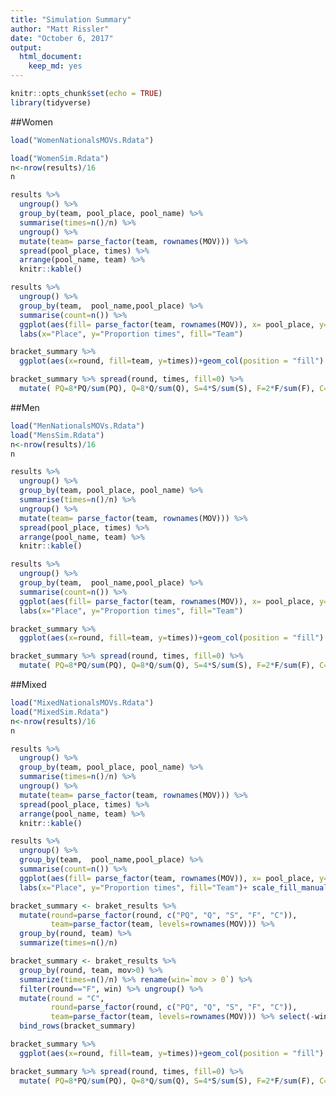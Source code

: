 ```yaml
---
title: "Simulation Summary"
author: "Matt Rissler"
date: "October 6, 2017"
output: 
  html_document: 
    keep_md: yes
---
```


```r
knitr::opts_chunk$set(echo = TRUE)
library(tidyverse)
```


##Women

```r

load("WomenNationalsMOVs.Rdata")

load("WomenSim.Rdata")
n<-nrow(results)/16
n
```

```r
results %>% 
  ungroup() %>%
  group_by(team, pool_place, pool_name) %>%
  summarise(times=n()/n) %>% 
  ungroup() %>%
  mutate(team= parse_factor(team, rownames(MOV))) %>%
  spread(pool_place, times) %>%
  arrange(pool_name, team) %>%
  knitr::kable()

results %>% 
  ungroup() %>%
  group_by(team,  pool_name,pool_place) %>%
  summarise(count=n()) %>%
  ggplot(aes(fill= parse_factor(team, rownames(MOV)), x= pool_place, y=count/n))+geom_col(  ) + facet_wrap(~pool_name)+
  labs(x="Place", y="Proportion times", fill="Team")
```

```r
bracket_summary %>%
  ggplot(aes(x=round, fill=team, y=times))+geom_col(position = "fill") +scale_fill_discrete()

bracket_summary %>% spread(round, times, fill=0) %>% 
  mutate( PQ=8*PQ/sum(PQ), Q=8*Q/sum(Q), S=4*S/sum(S), F=2*F/sum(F), C=C/sum(C)) %>% knitr::kable()

```


##Men

```r

load("MenNationalsMOVs.Rdata")
load("MensSim.Rdata")
n<-nrow(results)/16
n
```

```r
results %>% 
  ungroup() %>%
  group_by(team, pool_place, pool_name) %>%
  summarise(times=n()/n) %>% 
  ungroup() %>%
  mutate(team= parse_factor(team, rownames(MOV))) %>%
  spread(pool_place, times) %>%
  arrange(pool_name, team) %>%
  knitr::kable()

results %>% 
  ungroup() %>%
  group_by(team,  pool_name,pool_place) %>%
  summarise(count=n()) %>%
  ggplot(aes(fill= parse_factor(team, rownames(MOV)), x= pool_place, y=count/n))+geom_col(  ) + facet_wrap(~pool_name)+
  labs(x="Place", y="Proportion times", fill="Team")
```

```r
bracket_summary %>%
  ggplot(aes(x=round, fill=team, y=times))+geom_col(position = "fill") +scale_fill_discrete()

bracket_summary %>% spread(round, times, fill=0) %>% 
  mutate( PQ=8*PQ/sum(PQ), Q=8*Q/sum(Q), S=4*S/sum(S), F=2*F/sum(F), C=C/sum(C)) %>% knitr::kable()

```


##Mixed

```r

load("MixedNationalsMOVs.Rdata")
load("MixedSim.Rdata")
n<-nrow(results)/16
n
```

```r
results %>% 
  ungroup() %>%
  group_by(team, pool_place, pool_name) %>%
  summarise(times=n()/n) %>% 
  ungroup() %>%
  mutate(team= parse_factor(team, rownames(MOV))) %>%
  spread(pool_place, times) %>%
  arrange(pool_name, team) %>%
  knitr::kable()

results %>% 
  ungroup() %>%
  group_by(team,  pool_name,pool_place) %>%
  summarise(count=n()) %>%
  ggplot(aes(fill= parse_factor(team, rownames(MOV)), x= pool_place, y=count/n))+geom_col(  ) + facet_wrap(~pool_name)+
  labs(x="Place", y="Proportion times", fill="Team")+ scale_fill_manual(values = colorspace::diverge_hcl(16))
```

```r
bracket_summary <- braket_results %>% 
  mutate(round=parse_factor(round, c("PQ", "Q", "S", "F", "C")),
         team=parse_factor(team, levels=rownames(MOV))) %>%
  group_by(round, team) %>%
  summarize(times=n()/n) 

bracket_summary <- braket_results %>% 
  group_by(round, team, mov>0) %>%
  summarize(times=n()/n) %>% rename(win=`mov > 0`) %>% 
  filter(round=="F", win) %>% ungroup() %>% 
  mutate(round = "C", 
         round=parse_factor(round, c("PQ", "Q", "S", "F", "C")),
         team=parse_factor(team, levels=rownames(MOV))) %>% select(-win) %>%
  bind_rows(bracket_summary) 

bracket_summary %>%
  ggplot(aes(x=round, fill=team, y=times))+geom_col(position = "fill") + scale_fill_manual(values = colorspace::diverge_hcl(16))

bracket_summary %>% spread(round, times, fill=0) %>% 
  mutate( PQ=8*PQ/sum(PQ), Q=8*Q/sum(Q), S=4*S/sum(S), F=2*F/sum(F), C=C/sum(C)) %>% knitr::kable()

```

